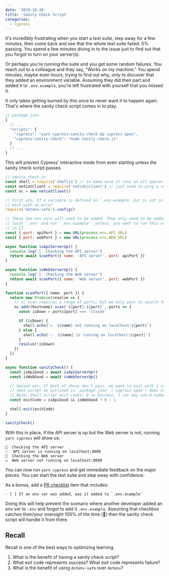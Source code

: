 ```yaml
---
date: '2019-10-26'
title: 'Sanity Check Script'
categories:
  - Cypress
---
```



It's incredibly frustrating when you start a test suite, step away for a few minutes,
then come back and see that the whole test suite failed. 0% passing. You spend a few minutes diving in to the issue just to
find out that you forgot to turn on your server(s).

Or perhaps you're running the suite and you get some random failures. You reach out to a colleague and they say, "Works on my machine." You spend minutes, maybe even hours, trying to find out why, only to discover that they added an environment variable. Assuming they did their part and added it to `.env.example`, you're left frustrated with yourself that you missed it.

It only takes getting burned by this once to never want it to happen again. That's where the sanity check script comes in to play.

```js
// package.json
{
  // ...
  "scripts": {
    "cypress": "yarn cypress:sanity-check && cypress open",
    "cypress:sanity-check": "node sanity.check.js"
  }
  // ...
}
```

This will prevent Cypress' interactive mode from even starting unless the sanity check script passes.

```js
// sanity.check.js
const shell = require('shelljs') // to make sure it runs on all operating systems
const netcatClient = require('netcat/client') // just used to ping a server and port
const nc = new netcatClient()

// First win. If a variable is defined in `.env.example` but is not in `.env` then it will
// exit with an error
require('dotenv-safe').config()

// These two env vars will need to be added. They only need to be added to the
// local `.env` and not `.env.example` _unless_ you want to run this script
// in CI.
const { port: apiPort } = new URL(process.env.API_URL)
const { port: webPort } = new URL(process.env.WEB_URL)

async function isApiServerUp() {
  console.log('🤞  Checking the API server')
  return await scanPort({ name: 'API server', port: apiPort })
}

async function isWebServerUp() {
  console.log('🤞  Checking the Web server')
  return await scanPort({ name: 'Web server', port: webPort })
}

function scanPort({ name, port }) {
  return new Promise(resolve => {
    // nc.scan requires a range of ports, but we only want to search for one
    nc.addr(hostname).scan(`${port}-${port}`, ports => {
      const isDown = ports[port] === 'closed'

      if (isDown) {
        shell.echo(`☠️  ${name} not running on localhost:${port}`)
      } else {
        shell.echo(`✅  ${name} is running on localhost:${port}`)
      }
      resolve(!isDown)
    })
  })
}

async function sanityCheck() {
  const isApiGood = await isApiServerUp()
  const isWebGood = await isWebServerUp()

  // Second win. If both of these don't pass, we want to exit with 1 so that the
  // next script we outlined in `package.json` (`cypress open`) does not run
  // Note: Shell script exit codes: 0 == Success, 1 (or any non-0 number) == Failure
  const exitCode = isApiGood && isWebGood ? 0 : 1

  shell.exit(exitCode)
}

sanityCheck()
```

With this in place, if the API server is up but the Web server is not, running `yarn cypress` will show us:

```
🤞  Checking the API server
✅  API server is running on localhost:4000
🤞  Checking the Web server
☠️  Web server not running on localhost:8080
```

You can now run `yarn cypress` and get immediate feedback on the major pieces. You can start the test suite and step away with confidence.

As a bonus, add a [PR checklist](https://help.github.com/en/github/building-a-strong-community/creating-a-pull-request-template-for-your-repository) item that includes:

```
- [ ] If an env var was added, was it added to `.env.example`
```

Doing this will help prevent the scenario where another developer added an env var to `.env` and forgot to add it `.env.example`. Assuming that checkbox catches their/your oversight 100% of the time (🤞) then the sanity check script will handle it from there.

## Recall

Recall is one of the best ways to optimizing learning.

1. What is the benefit of having a sanity check script?
1. What exit code represents success? What exit code represents failure?
1. What is the benefit of using `dotenv-safe` over `dotenv`?

<br />
<TweetText message="Sanity Check Script" text="Discuss on Twitter" />
